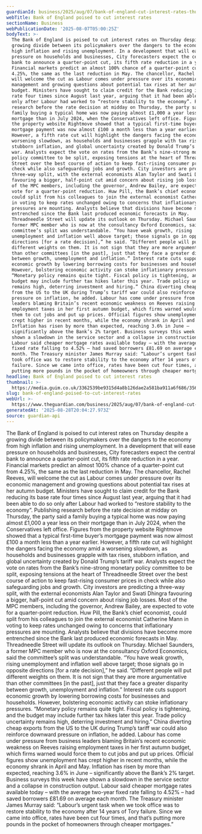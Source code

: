 ```yaml
---
guardianId: business/2025/aug/07/bank-of-england-cut-interest-rates-thursday-quarter-point
webTitle: Bank of England poised to cut interest rates
sectionName: Business
webPublicationDate: '2025-08-07T05:00:25Z'
bodyText: >-
  The Bank of England is poised to cut interest rates on Thursday despite a
  growing divide between its policymakers over the dangers to the economy from
  high inflation and rising unemployment. In a development that will ease
  pressure on households and businesses, City forecasters expect the central
  bank to announce a quarter-point cut, its fifth rate reduction in a year.
  Financial markets predict an almost 100% chance of a quarter-point cut from
  4.25%, the same as the last reduction in May. The chancellor, Rachel Reeves,
  will welcome the cut as Labour comes under pressure over its economic
  management and growing questions about potential tax rises at her autumn
  budget. Ministers have sought to claim credit for the Bank reducing its base
  rate four times since August last year, arguing that it had been able to do so
  only after Labour had worked to “restore stability to the economy”. Publishing
  research before the rate decision at midday on Thursday, the party said a
  family buying a typical home was now paying almost £1,000 a year less on their
  mortgage than in July 2024, when the Conservatives left office. Figures from
  the property website Rightmove showed that a typical first-time buyer’s
  mortgage payment was now almost £100 a month less than a year earlier.
  However, a fifth rate cut will highlight the dangers facing the economy amid a
  worsening slowdown, as households and businesses grapple with tax rises,
  stubborn inflation, and global uncertainty created by Donald Trump’s tariff
  war. Analysts expect the vote on rates from the Bank’s nine-strong monetary
  policy committee to be split, exposing tensions at the heart of Threadneedle
  Street over the best course of action to keep fast-rising consumer prices in
  check while also safeguarding jobs and growth. City investors are predicting a
  three-way split, with the external economists Alan Taylor and Swati Dhingra
  favouring a bigger, half-point cut amid concern about rising job losses. Most
  of the MPC members, including the governor, Andrew Bailey, are expected to
  vote for a quarter-point reduction. Huw Pill, the Bank’s chief economist,
  could split from his colleagues to join the external economist Catherine Mann
  in voting to keep rates unchanged owing to concerns that inflationary
  pressures are mounting. Analysts believe that divisions have become more
  entrenched since the Bank last produced economic forecasts in May.
  Threadneedle Street will update its outlook on Thursday. Michael Saunders, a
  former MPC member who is now at the consultancy Oxford Economics, said the
  committee’s split was understandable. “You have weak growth, rising
  unemployment and inflation well above target; those signals go in opposite
  directions [for a rate decision],” he said. “Different people will put
  different weights on them. It is not sign that they are more argumentative
  than other committees [in the past], just that they face a greater disparity
  between growth, unemployment and inflation.” Interest rate cuts support
  economic growth by lowering borrowing costs for businesses and households.
  However, bolstering economic activity can stoke inflationary pressures.
  “Monetary policy remains quite tight. Fiscal policy is tightening, and the
  budget may include further tax hikes later this year. Trade policy uncertainty
  remains high, deterring investment and hiring.” China diverting cheap exports
  from the US to the UK during Trump’s tariff war could also reinforce downward
  pressure on inflation, he added. Labour has come under pressure from business
  leaders blaming Britain’s recent economic weakness on Reeves raising
  employment taxes in her first autumn budget, which firms warned would force
  them to cut jobs and put up prices. Official figures show unemployment has
  crept higher in recent months, while the economy shrank in April and May.
  Inflation has risen by more than expected, reaching 3.6% in June –
  significantly above the Bank’s 2% target. Business surveys this week have
  shown a slowdown in the service sector and a collapse in construction output.
  Labour said cheaper mortgage rates available today – with the average two-year
  fixed rate falling to 4.52% – had saved borrowers £81.69 on average each
  month. The Treasury minister James Murray said: “Labour’s urgent task when we
  took office was to restore stability to the economy after 14 years of Tory
  failure. Since we came into office, rates have been cut four times, and that’s
  putting more pounds in the pocket of homeowners through cheaper mortgages.”
headline: Bank of England poised to cut interest rates
thumbnail: >-
  https://media.guim.co.uk/3362539be9315d4a8b126dae2a581ba911a6f686/356_0_3946_3157/500.jpg
slug: bank-of-england-poised-to-cut-interest-rates
webUrl: >-
  https://www.theguardian.com/business/2025/aug/07/bank-of-england-cut-interest-rates-thursday-quarter-point
generatedAt: '2025-08-28T20:04:27.973Z'
source: guardian-api
---
```

The Bank of England is poised to cut interest rates on Thursday despite a growing divide between its policymakers over the dangers to the economy from high inflation and rising unemployment. In a development that will ease pressure on households and businesses, City forecasters expect the central bank to announce a quarter-point cut, its fifth rate reduction in a year. Financial markets predict an almost 100% chance of a quarter-point cut from 4.25%, the same as the last reduction in May. The chancellor, Rachel Reeves, will welcome the cut as Labour comes under pressure over its economic management and growing questions about potential tax rises at her autumn budget. Ministers have sought to claim credit for the Bank reducing its base rate four times since August last year, arguing that it had been able to do so only after Labour had worked to “restore stability to the economy”. Publishing research before the rate decision at midday on Thursday, the party said a family buying a typical home was now paying almost £1,000 a year less on their mortgage than in July 2024, when the Conservatives left office. Figures from the property website Rightmove showed that a typical first-time buyer’s mortgage payment was now almost £100 a month less than a year earlier. However, a fifth rate cut will highlight the dangers facing the economy amid a worsening slowdown, as households and businesses grapple with tax rises, stubborn inflation, and global uncertainty created by Donald Trump’s tariff war. Analysts expect the vote on rates from the Bank’s nine-strong monetary policy committee to be split, exposing tensions at the heart of Threadneedle Street over the best course of action to keep fast-rising consumer prices in check while also safeguarding jobs and growth. City investors are predicting a three-way split, with the external economists Alan Taylor and Swati Dhingra favouring a bigger, half-point cut amid concern about rising job losses. Most of the MPC members, including the governor, Andrew Bailey, are expected to vote for a quarter-point reduction. Huw Pill, the Bank’s chief economist, could split from his colleagues to join the external economist Catherine Mann in voting to keep rates unchanged owing to concerns that inflationary pressures are mounting. Analysts believe that divisions have become more entrenched since the Bank last produced economic forecasts in May. Threadneedle Street will update its outlook on Thursday. Michael Saunders, a former MPC member who is now at the consultancy Oxford Economics, said the committee’s split was understandable. “You have weak growth, rising unemployment and inflation well above target; those signals go in opposite directions [for a rate decision],” he said. “Different people will put different weights on them. It is not sign that they are more argumentative than other committees [in the past], just that they face a greater disparity between growth, unemployment and inflation.” Interest rate cuts support economic growth by lowering borrowing costs for businesses and households. However, bolstering economic activity can stoke inflationary pressures. “Monetary policy remains quite tight. Fiscal policy is tightening, and the budget may include further tax hikes later this year. Trade policy uncertainty remains high, deterring investment and hiring.” China diverting cheap exports from the US to the UK during Trump’s tariff war could also reinforce downward pressure on inflation, he added. Labour has come under pressure from business leaders blaming Britain’s recent economic weakness on Reeves raising employment taxes in her first autumn budget, which firms warned would force them to cut jobs and put up prices. Official figures show unemployment has crept higher in recent months, while the economy shrank in April and May. Inflation has risen by more than expected, reaching 3.6% in June – significantly above the Bank’s 2% target. Business surveys this week have shown a slowdown in the service sector and a collapse in construction output. Labour said cheaper mortgage rates available today – with the average two-year fixed rate falling to 4.52% – had saved borrowers £81.69 on average each month. The Treasury minister James Murray said: “Labour’s urgent task when we took office was to restore stability to the economy after 14 years of Tory failure. Since we came into office, rates have been cut four times, and that’s putting more pounds in the pocket of homeowners through cheaper mortgages.”
